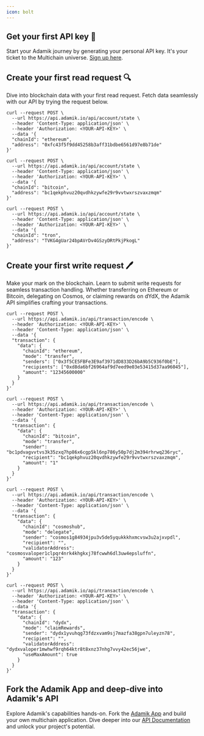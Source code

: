 ```yaml
---
icon: bolt
---
```


## Get your first API key 🔑

Start your Adamik journey by generating your personal API key. It's your ticket to the Multichain universe.
[Sign up here](https://dashboard.adamik.io).

## Create your first read request 🔍

Dive into blockchain data with your first read request. Fetch data seamlessly with our API by trying the request below.

<CodeGroup>

```cURL Get Balance Ethereum {6-7}
curl --request POST \
  --url https://api.adamik.io/api/account/state \
  --header 'Content-Type: application/json' \
  --header 'Authorization: <YOUR-API-KEY>' \
  --data '{
  "chainId": "ethereum",
  "address": "0xfc43f5f9dd45258b3aff31bdbe6561d97e8b71de"
}'
```

```cURL Get Balance Bitcoin {6-7}
curl --request POST \
  --url https://api.adamik.io/api/account/state \
  --header 'Content-Type: application/json' \
  --header 'Authorization: <YOUR-API-KEY>' \
  --data '{
  "chainId": "bitcoin",
  "address": "bc1qekphvuz20qvdhkzywfe29r9vvtwxrszvaxzmqm"
}'
```

```cURL Get Balance Tron {6-7}
curl --request POST \
  --url https://api.adamik.io/api/account/state \
  --header 'Content-Type: application/json' \
  --header 'Authorization: <YOUR-API-KEY>' \
  --data '{
  "chainId": "tron",
  "address": "TVKG4gUar24bpAVrDv4GSzyDRtPkjPkogL"
}'
```

</CodeGroup>

## Create your first write request 🖊️

Make your mark on the blockchain. Learn to submit write requests for seamless transaction handling. Whether transferring on Ethereum or Bitcoin, delegating on Cosmos, or claiming rewards on dYdX, the Adamik API simplifies crafting your transactions.

<CodeGroup>

```cURL Transfer Ethereum {8-9, 12}
curl --request POST \
  --url https://api.adamik.io/api/transaction/encode \
  --header 'Authorization: <YOUR-API-KEY>' \
  --header 'Content-Type: application/json' \
  --data '{
  "transaction": {
    "data": {
      "chainId": "ethereum",
      "mode": "transfer",
      "senders": ["0x3f5CE5FBFe3E9af3971dD833D26bA9b5C936f0bE"],
      "recipients": ["0xd8da6bf26964af9d7eed9e03e53415d37aa96045"],
      "amount": "12345600000"
    }
  }
}'
```

```cURL Transfer Bitcoin {8-9, 12}
curl --request POST \
  --url https://api.adamik.io/api/transaction/encode \
  --header 'Authorization: <YOUR-API-KEY>' \
  --header 'Content-Type: application/json' \
  --data '{
  "transaction": {
    "data": {
      "chainId": "bitcoin",
      "mode": "transfer",
      "sender": "bc1pdvagvvtvs3k35zxq7hp86x6cgp5kl6np786y50p7dj2m394rhrwq236ryc",
      "recipient": "bc1qekphvuz20qvdhkzywfe29r9vvtwxrszvaxzmqm",
      "amount": "1"
    }
  }
}'
```

```cURL Delegate Cosmos {8-9, 12-13}
curl --request POST \
  --url https://api.adamik.io/api/transaction/encode \
  --header 'Authorization: <YOUR-API-KEY>' \
  --header 'Content-Type: application/json' \
  --data '{
  "transaction": {
    "data": {
      "chainId": "cosmoshub",
      "mode": "delegate",
      "sender": "cosmos1g84934jpu3v5de5yqukkkhxmcvsw3u2ajxvpdl",
      "recipient": "",
      "validatorAddress": "cosmosvaloper1clpqr4nrk4khgkxj78fcwwh6dl3uw4epsluffn",
      "amount": "123"
    }
  }
}'
```

```cURL Claim Rewards Dydx {8-9, 12-13}
curl --request POST \
  --url https://api.adamik.io/api/transaction/encode \
  --header 'Authorization: <YOUR-API-KEY>' \
  --header 'Content-Type: application/json' \
  --data '{
  "transaction": {
    "data": {
      "chainId": "dydx",
      "mode": "claimRewards",
      "sender": "dydx1yvuhqg73fdzxvam9sj7mazfa38gpn7uleyzn78",
      "recipient": "",
      "validatorAddress": "dydxvaloper1mwhwf9rqh64ktr8t8xnz37nhg7vvy42ec56jwe",
      "useMaxAmount": true
    }
  }
}'
```

</CodeGroup>

## Fork the Adamik App and deep-dive into Adamik's API

Explore Adamik's capabilities hands-on. Fork the [Adamik App](https://github.com/AdamikHQ/adamik-app) and build your own multichain application.
Dive deeper into our [API Documentation](../api-reference/introduction) and unlock your project's potential.
